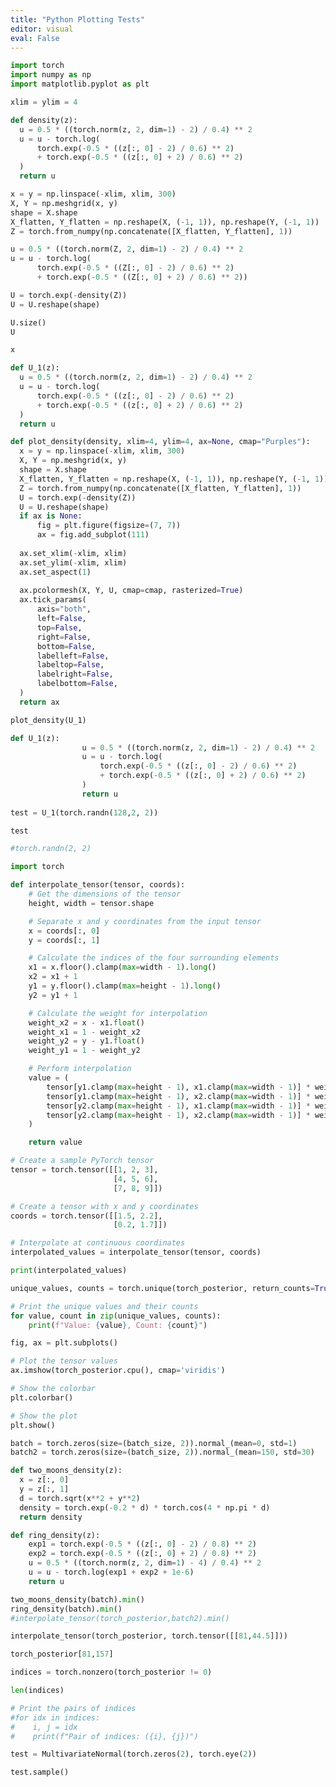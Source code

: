 ```yaml
---
title: "Python Plotting Tests"
editor: visual
eval: False 
---
```


```python
import torch
import numpy as np
import matplotlib.pyplot as plt

xlim = ylim = 4

def density(z):
  u = 0.5 * ((torch.norm(z, 2, dim=1) - 2) / 0.4) ** 2
  u = u - torch.log(
      torch.exp(-0.5 * ((z[:, 0] - 2) / 0.6) ** 2)
      + torch.exp(-0.5 * ((z[:, 0] + 2) / 0.6) ** 2)
  )
  return u

x = y = np.linspace(-xlim, xlim, 300)
X, Y = np.meshgrid(x, y)
shape = X.shape
X_flatten, Y_flatten = np.reshape(X, (-1, 1)), np.reshape(Y, (-1, 1))
Z = torch.from_numpy(np.concatenate([X_flatten, Y_flatten], 1))

u = 0.5 * ((torch.norm(Z, 2, dim=1) - 2) / 0.4) ** 2
u = u - torch.log(
      torch.exp(-0.5 * ((Z[:, 0] - 2) / 0.6) ** 2)
      + torch.exp(-0.5 * ((Z[:, 0] + 2) / 0.6) ** 2))

U = torch.exp(-density(Z))
U = U.reshape(shape)

U.size()
U

x
```


```python



def U_1(z):
  u = 0.5 * ((torch.norm(z, 2, dim=1) - 2) / 0.4) ** 2
  u = u - torch.log(
      torch.exp(-0.5 * ((z[:, 0] - 2) / 0.6) ** 2)
      + torch.exp(-0.5 * ((z[:, 0] + 2) / 0.6) ** 2)
  )
  return u

def plot_density(density, xlim=4, ylim=4, ax=None, cmap="Purples"):
  x = y = np.linspace(-xlim, xlim, 300)
  X, Y = np.meshgrid(x, y)
  shape = X.shape
  X_flatten, Y_flatten = np.reshape(X, (-1, 1)), np.reshape(Y, (-1, 1))
  Z = torch.from_numpy(np.concatenate([X_flatten, Y_flatten], 1))
  U = torch.exp(-density(Z))
  U = U.reshape(shape)
  if ax is None:
      fig = plt.figure(figsize=(7, 7))
      ax = fig.add_subplot(111)
  
  ax.set_xlim(-xlim, xlim)
  ax.set_ylim(-xlim, xlim)
  ax.set_aspect(1)
  
  ax.pcolormesh(X, Y, U, cmap=cmap, rasterized=True)
  ax.tick_params(
      axis="both",
      left=False,
      top=False,
      right=False,
      bottom=False,
      labelleft=False,
      labeltop=False,
      labelright=False,
      labelbottom=False,
  )
  return ax

plot_density(U_1)
```

```python
def U_1(z):
                u = 0.5 * ((torch.norm(z, 2, dim=1) - 2) / 0.4) ** 2
                u = u - torch.log(
                    torch.exp(-0.5 * ((z[:, 0] - 2) / 0.6) ** 2)
                    + torch.exp(-0.5 * ((z[:, 0] + 2) / 0.6) ** 2)
                )
                return u
              
test = U_1(torch.randn(128,2, 2))

test

#torch.randn(2, 2)

```


```python
import torch

def interpolate_tensor(tensor, coords):
    # Get the dimensions of the tensor
    height, width = tensor.shape

    # Separate x and y coordinates from the input tensor
    x = coords[:, 0]
    y = coords[:, 1]

    # Calculate the indices of the four surrounding elements
    x1 = x.floor().clamp(max=width - 1).long()
    x2 = x1 + 1
    y1 = y.floor().clamp(max=height - 1).long()
    y2 = y1 + 1

    # Calculate the weight for interpolation
    weight_x2 = x - x1.float()
    weight_x1 = 1 - weight_x2
    weight_y2 = y - y1.float()
    weight_y1 = 1 - weight_y2

    # Perform interpolation
    value = (
        tensor[y1.clamp(max=height - 1), x1.clamp(max=width - 1)] * weight_x1 * weight_y1 +
        tensor[y1.clamp(max=height - 1), x2.clamp(max=width - 1)] * weight_x2 * weight_y1 +
        tensor[y2.clamp(max=height - 1), x1.clamp(max=width - 1)] * weight_x1 * weight_y2 +
        tensor[y2.clamp(max=height - 1), x2.clamp(max=width - 1)] * weight_x2 * weight_y2
    )

    return value

# Create a sample PyTorch tensor
tensor = torch.tensor([[1, 2, 3],
                       [4, 5, 6],
                       [7, 8, 9]])

# Create a tensor with x and y coordinates
coords = torch.tensor([[1.5, 2.2],
                       [0.2, 1.7]])

# Interpolate at continuous coordinates
interpolated_values = interpolate_tensor(tensor, coords)

print(interpolated_values)


```

```python
unique_values, counts = torch.unique(torch_posterior, return_counts=True)

# Print the unique values and their counts
for value, count in zip(unique_values, counts):
    print(f"Value: {value}, Count: {count}")
```

```python
fig, ax = plt.subplots()

# Plot the tensor values
ax.imshow(torch_posterior.cpu(), cmap='viridis')

# Show the colorbar
plt.colorbar()

# Show the plot
plt.show()
```


```python
batch = torch.zeros(size=(batch_size, 2)).normal_(mean=0, std=1)
batch2 = torch.zeros(size=(batch_size, 2)).normal_(mean=150, std=30)

def two_moons_density(z):
  x = z[:, 0]
  y = z[:, 1]
  d = torch.sqrt(x**2 + y**2)
  density = torch.exp(-0.2 * d) * torch.cos(4 * np.pi * d)
  return density

def ring_density(z):
    exp1 = torch.exp(-0.5 * ((z[:, 0] - 2) / 0.8) ** 2)
    exp2 = torch.exp(-0.5 * ((z[:, 0] + 2) / 0.8) ** 2)
    u = 0.5 * ((torch.norm(z, 2, dim=1) - 4) / 0.4) ** 2
    u = u - torch.log(exp1 + exp2 + 1e-6)
    return u

two_moons_density(batch).min()
ring_density(batch).min()
#interpolate_tensor(torch_posterior,batch2).min()

```

```python
interpolate_tensor(torch_posterior, torch.tensor([[81,44.5]]))

torch_posterior[81,157]

indices = torch.nonzero(torch_posterior != 0)

len(indices)

# Print the pairs of indices
#for idx in indices:
#    i, j = idx
#    print(f"Pair of indices: ({i}, {j})")
```

```python
test = MultivariateNormal(torch.zeros(2), torch.eye(2))

test.sample()
```


